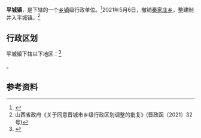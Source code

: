 {{中国乡级行政区|14/05/24/104/000
| 政府驻地 = 南街村
}}

'''平城镇'''，是{{PRC admin/fullname|14/05/24/104/000|3}}下辖的一个[[乡镇|乡镇]]级行政单位。<ref>{{PRC admin/ref sgc|{{PRC admin/parent|14/05/24/104/000}}}}</ref>2021年5月6日，撤销[[秦家庄乡|秦家庄乡]]，整建制并入平城镇。<ref>山西省政府《关于同意晋城市乡级行政区划调整的批复》(晋政函〔2021〕32号)</ref>

== 行政区划 ==

平城镇下辖以下地区：<ref>{{PRC admin/ref sgc|14/05/24/104/000}}</ref>

{{PRC admin/children|14/05/24/104/000}}。

== 参考资料 ==

{{reflist}}

{{PRC admin/navcat|14/05/24/104/000}}